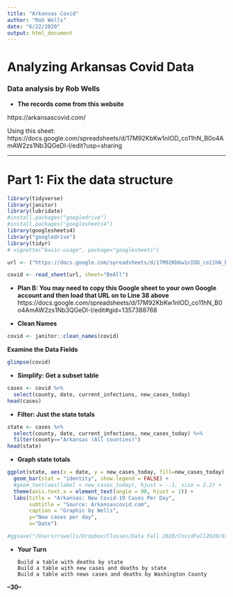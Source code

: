 ```yaml
---
title: "Arkansas Covid"
author: "Rob Wells"
date: "6/22/2020"
output: html_document
---
```


# Analyzing Arkansas Covid Data
### Data analysis by Rob Wells


- **The records come from this website**  

https://arkansascovid.com/

Using this sheet:
https://docs.google.com/spreadsheets/d/17M92KbKw1nIOD_co11hN_B0o4AmAW2zs1Nb3QGeDl-I/edit?usp=sharing

--------------------------------------------------------------------
# Part 1: Fix the data structure

```r
library(tidyverse)
library(janitor)
library(lubridate)
#install.packages("googledrive")
#install.packages("googlesheets4")
library(googlesheets4)
library("googledrive")
library(tidyr)
# vignette("basic-usage", package="googlesheets")
```




```r
url <- ("https://docs.google.com/spreadsheets/d/17M92KbKw1nIOD_co11hN_B0o4AmAW2zs1Nb3QGeDl-I/edit#gid=1357388768")

covid <- read_sheet(url, sheet="BeAll")
```

- **Plan B: You may need to copy this Google sheet to your own Google account and then load that URL on to Line 38 above**
https://docs.google.com/spreadsheets/d/17M92KbKw1nIOD_co11hN_B0o4AmAW2zs1Nb3QGeDl-I/edit#gid=1357388768


- **Clean Names**
```r

covid <- janitor::clean_names(covid)
```

**Examine the Data Fields**
```r
glimpse(covid)
```

- **Simplify: Get a subset table**
```r
cases <- covid %>% 
  select(county, date, current_infections, new_cases_today)
head(cases)
```

- **Filter: Just the state totals**

```r
state <- cases %>% 
  select(county, date, current_infections, new_cases_today) %>% 
  filter(county=="Arkansas (All counties)") 
head(state)
```

- **Graph state totals**

```r
ggplot(state, aes(x = date, y = new_cases_today, fill=new_cases_today)) + 
  geom_bar(stat = "identity", show.legend = FALSE) +
  #geom_text(aes(label = new_cases_today), hjust = -.1, size = 2.2) +
  theme(axis.text.x = element_text(angle = 90, hjust = 1)) +
  labs(title = "Arkansas: New Covid-19 Cases Per Day", 
       subtitle = "Source: Arkansascovid.com",
       caption = "Graphic by Wells",
       y="New cases per day",
       x="Date")

#ggsave("/Users/rswells/Dropbox/Classes/Data Fall 2020/CovidFall2020/Xx.png",device = "png",width=9,height=6, dpi=800)
```

- **Your Turn**

      Build a table with deaths by state 
      Build a table with new cases and deaths by state
      Build a table with news cases and deaths by Washington County

**--30--**

